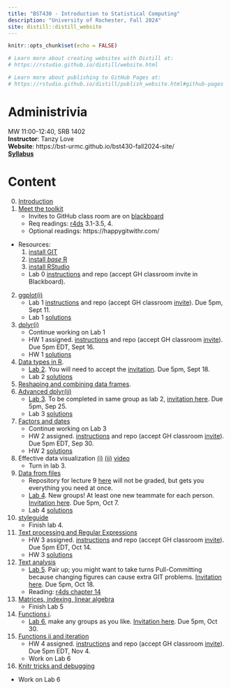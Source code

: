 ```yaml
---
title: "BST430 - Introduction to Statistical Computing"
description: "University of Rochester, Fall 2024"
site: distill::distill_website
---
```


```r
knitr::opts_chunk$set(echo = FALSE)

# Learn more about creating websites with Distill at:
# https://rstudio.github.io/distill/website.html

# Learn more about publishing to GitHub Pages at:
# https://rstudio.github.io/distill/publish_website.html#github-pages

```

# Administrivia

MW 11:00-12:40, SRB 1402
<br>
**Instructor**: Tanzy Love
<br>
**Website**: https://bst-urmc.github.io/bst430-fall2024-site/
<br>
[**Syllabus**](static/syllabus430-2024.pdf)

# Content

0. [Introduction](lecture/l00-intro.html)
1. [Meet the toolkit](lecture/l01-meet-toolkit.html)
    * Invites to GitHub class room are on [blackboard](https://learn.rochester.edu)
    * Req readings: [r4ds](https://r4ds.hadley.nz/) 3.1-3.5, 4. 
    * Optional readings: https://happygitwithr.com/
* Resources: 
    1. [install GIT](https://happygitwithr.com/install-git.html)
    2. [install *base* R](https://cran.r-project.org/)
    3. [install RStudio](https://www.rstudio.com/products/rstudio/download/#download)
    * Lab 0 [instructions](hw_lab_instruction/lab00-demonstration/lab00-hello-class.html) and repo (accept GH classroom invite in Blackboard).
2. [ggplot(i)](lecture/l02-ggplot2-i.html)
    * Lab 1 [instructions](hw_lab_instruction/lab01-hello-r/lab01-hello-r.html) and repo (accept GH classroom [invite](https://classroom.github.com/a/VJwscJG1)). Due 5pm, Sept 11.
    * Lab 1 [solutions](hw_lab_instruction/lab01-hello-r/lab01.html)
3.  [dplyr(i)](lecture/l03-transform-dplyr-i.html)
    * Continue working on Lab 1
    * HW 1 assigned.  [instructions](hw_lab_instruction/hw-01-airbnb/hw-01-airbnb.html) and repo (accept GH classroom [invite](https://classroom.github.com/a/DSGIBgl4)).  Due 5pm EDT, Sept 16.
    * HW 1 [solutions](hw_lab_instruction/hw-01-airbnb/hw-01.html)
4.  [Data types in R](lecture/l04-data-types.html).
    *  [Lab 2](hw_lab_instruction/lab02-merge-conflict/lab02-merge-conflict.html). You will need to accept the [invitation](https://classroom.github.com/a/d0eW0EO8).
Due 5pm, Sept 18.
    * Lab 2 [solutions](hw_lab_instruction/lab02-merge-conflict/lab-02.html)
5.  [Reshaping and combining data frames](lecture/l05a-reshape-merge.html).
6.  [Advanced dplyr(ii)](lecture/l05b-advanced-dplyr.html)
    *  [Lab 3](hw_lab_instruction/lab03-laquinta-uno/lab03-laquinta-uno.html).  To be completed in same group as lab 2, [invitation here](https://classroom.github.com/a/KvOILDqa). Due 5pm, Sep 25.
    * Lab 3 [solutions](hw_lab_instruction/lab03-laquinta-uno/lab-03.html)
7.  [Factors and dates](lecture/l07-factors-dates.html)
    * Continue working on Lab 3
    * HW 2 assigned.  [instructions](hw_lab_instruction/hw02-accidents/hw02-accidents.html) and repo (accept GH classroom [invite](https://classroom.github.com/a/bvx0Xooy)).  Due 5pm EDT, Sep 30.
    * HW 2 [solutions](hw_lab_instruction/hw02-accidents/hw02.html)
8.  Effective data visualization [(i)](lecture/03a2-tips-for-effective-dataviz.pdf) [(ii)](lecture/03b-tips-for-effective-dataviz.pdf) [video](https://youtu.be/ZrifrBvFWgg)
    * Turn in lab 3.
9. [Data from files](lecture/l09-data-from-files.html)
    *   Repository for lecture 9 [here](https://classroom.github.com/a/Dc1MkHq9) will not be graded, but gets you everything you need at once.
    *  [Lab 4](hw_lab_instruction/lab04-laquinta-dos/lab04-laquinta-dos.html).  New groups! At least one new teammate for each person.
    [Invitation here](https://classroom.github.com/a/ZG4bwsD8). Due 5pm, Oct 7.
    * Lab 4 [solutions](hw_lab_instruction/lab04-laquinta-dos/lab04.html)
10. [styleguide](lecture/l06-style.html)
    * Finish lab 4.
11. [Text processing and Regular Expressions](lecture/l10-text.html)   
    * HW 3 assigned.  [instructions](hw_lab_instruction/hw03-fatal-geography/hw03-fatal-geography.html) and repo (accept GH classroom [invite](https://classroom.github.com/a/_NYapbxO)).  Due 5pm EDT, Oct 14.
    * HW 3 [solutions](hw_lab_instruction/hw03-fatal-geography/hw03.html)
12. [Text analysis](lecture/l10-text-ii.html)   
    *  [Lab 5](hw_lab_instruction/lab05-sadplots/lab05-sadplots.html).  Pair up; you might want to take turns Pull-Committing because changing figures can cause extra GIT problems. [Invitation here](https://classroom.github.com/a/GrR3CQ2R). Due 5pm, Oct 18.
    <!-- * Lab 5 [solutions](hw_lab_instruction/lab05-sadplots/lab05.html) -->
    *  Reading: [r4ds chapter 14](https://r4ds.had.co.nz/strings.html)
13. [Matrices, indexing, linear algebra](lecture/l11-linear-algebra-indexing.html)
    * Finish Lab 5
14. [Functions i](lecture/l12-functions-i.html). 
    *   [Lab 6](hw_lab_instruction/lab06-covid-times/lab06-covid-times.html), make any groups as you like. [Invitation here](https://classroom.github.com/a/wSw6fhiZ). Due 5pm, Oct 30.
<!--     * Lab 6 [solutions](hw_lab_instruction/lab06-covid-times/lab06.html) -->
15. [Functions ii and iteration](lecture/l13-functions-ii.html)
    *  HW 4 assigned.  [instructions](hw_lab_instruction/hw05-modeling-gss/hw-04-modeling-gss.html) and repo (accept GH classroom [invite](https://classroom.github.com/a/6MNDuLCW)).  Due 5pm EDT, Nov 4.
<!--     * HW 4 [solutions](hw_lab_instruction/hw05-modeling-gss/hw-04.html) -->
    * Work on Lab 6
16.  [Knitr tricks and debugging](lecture/l14-debugging.html)
  * Work on Lab 6
<!-- 17.  [Linear models](lecture/l15-linear-models.html) -->
    <!-- * Work on Lab 6 -->
<!-- 20.  [Multivariate linear models](lecture/l16-multivariate-lm.html) -->
<!-- 19.   [Multivariate linear models and Prediction](lecture/l16-crossv-lm.html) [video link](https://rochester.hosted.panopto.com/Panopto/Pages/Viewer.aspx?id=c0310bc9-e6f7-40b6-9f22-af4e012d961e) -->
<!-- * Work on Lab 6 -->
<!-- 21.  [Prediction and logistic regression](lecture/l17-prediction-logistic.html) -->
<!-- 18.   No class 11/10, work on your final exam. -->
<!-- * Final Exam. Remember I will be looking at the `.md` for results and the `.Rmd` for your code. [instructions](hw_lab_instruction/final-modeling.html) and repo (accept GH classroom [invite](https://classroom.github.com/a/eebbYmkV)).  Due 5pm EDT, Nov 7. -->
<!-- 21.  [Prediction and logistic regression](lecture/l20-trees-and-forests.html) -->

